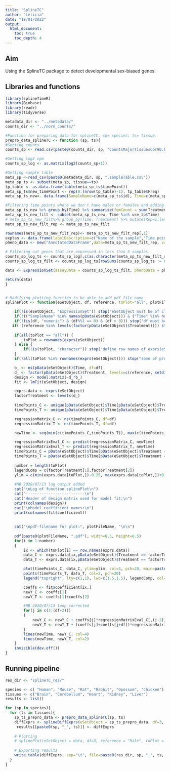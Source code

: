 ```yaml
---
title: "SplineTC"
author: "Leticia"
date: "18/01/2022"
output:
  html_document: 
    toc: true
    toc_depth: 4
---
```

## Aim

Using the SplineTC package to detect developmental sex-biased genes.

## Libraries and functions 

```r
library(splineTimeR)
library(Biobase)
library(readr)
library(tidyverse)

metadata_dir <- "../metadata/"
counts_dir <- "../norm_counts/"

#Function for preparing data for splineTC. sp= species; ts= tissue.
prepro_data_splineTC <- function (sp, ts){
#Getting counts
counts_sp <- read.csv(paste0(counts_dir, sp, "CountsMajorTissuesCor90.Norm.txt"), row.names=1, sep="")

#Getting log2 cpm
counts_sp_log <- as.matrix(log2(counts_sp+1))

#Getting sample table
meta_sp <-read_csv(paste0(metadata_dir, sp, ".sampleTable.csv"))
meta_sp_ts <- subset(meta_sp, tissue==ts)
tp_table <- as.data.frame(table(meta_sp_ts$timePoint))
meta_sp_ts$new_timePoint <- rep(0:(nrow(tp_table)-1), tp_table$Freq)
meta_sp_ts_new<- data.frame(SampleName=c(meta_sp_ts$id), Time=c(meta_sp_ts$new_timePoint), Treatment=c(meta_sp_ts$sex))

#Filtering time points where we don't have males or females and adding numbers to the replicates
meta_sp_ts_new %>% group_by(Time) %>% summarise(femCount = sum(Treatment == "Female"), maleCount = sum(Treatment == "Male"))%>% filter(femCount != 0 & maleCount != 0)%>% dplyr::select(Time)->use_tp
meta_sp_ts_new_filt <- subset(meta_sp_ts_new, Time %in% use_tp$Time)
# meta_sp_ts_new_filt%>% group_by(Time, Treatment) %>% mutate(Rep=1:length(Treatment))%>% as.data.frame() -> meta_sp_ts_new_filt_rep
meta_sp_ts_new_filt_rep <- meta_sp_ts_new_filt

rownames(meta_sp_ts_new_filt_rep)<- meta_sp_ts_new_filt_rep[,1]
explan <- data.frame(labelDescription=c("Name of the sample","Time point","Sex"),row.names=c("SampleName", "Time", "Treatment"))
pheno_data <- new("AnnotatedDataFrame",data=meta_sp_ts_new_filt_rep, varMetadata=explan)

# Filtering out genes that are expressed in less than 3 samples
counts_sp_log_ts <- counts_sp_log[,c(as.character(meta_sp_ts_new_filt_rep$SampleName))]
counts_sp_log_ts_filt <- counts_sp_log_ts[rowSums(counts_sp_log_ts != 0) > 2, ]

data <- ExpressionSet(assayData = counts_sp_log_ts_filt, phenoData = pheno_data)

return(data)
}


# Modifying plotting function to be able to add pdf file name
splinePlot <- function(eSetObject, df, reference, toPlot="all", plotFileName) {

	if(!is(eSetObject, "ExpressionSet")) stop("eSetObject must be of class ExpressionSet")
	if(!(("SampleName" %in% names(pData(eSetObject))) & ("Time" %in% names(pData(eSetObject))) & ("Treatment" %in% names(pData(eSetObject))))) stop("eSetObject has to include SampleName, Time and Treatment columns in phenotypic data")
	if(!(is(df, "numeric") & (df%%1 == 0) & (df > 0))) stop("df must be integer > 0")
   if(!(reference %in% levels(factor(pData(eSetObject)$Treatment)))) stop("define valid reference group")
   
	if(all(toPlot == "all")) {
		toPlot = rownames(exprs(eSetObject))
	} else {
		if(!is(toPlot, "character")) stop("define row names of exprs(eSetObject) to plot")
	}
	if(!all(toPlot %in% rownames(exprs(eSetObject)))) stop("some of provided names for plotting are not included in eSetObject")

	b_ <- ns(pData(eSetObject)$Time, df=df)
	d_ <- factor(pData(eSetObject)$Treatment, levels=c(reference, setdiff(levels(factor(pData(eSetObject)$Treatment)), reference)))
	design <- model.matrix(~d_*b_)
	fit <- lmFit(eSetObject, design)

	exprs.data <- exprs(eSetObject)
	factorTreatment <- levels(d_)
	
	timePoints_C <- unique(pData(eSetObject)$Time[pData(eSetObject)$Treatment == factorTreatment[1]])
	timePoints_T <- unique(pData(eSetObject)$Time[pData(eSetObject)$Treatment == factorTreatment[2]])

	regressionMatrix_C <- ns(timePoints_C, df=df)  
	regressionMatrix_T <- ns(timePoints_T, df=df)  

	newTime <- seq(min(c(timePoints_C,timePoints_T)), max(c(timePoints_C,timePoints_T)), length.out=101)

	regressionMatrixEval_C <- predict(regressionMatrix_C, newTime) 
	regressionMatrixEval_T <- predict(regressionMatrix_T, newTime)
	timePoints_C = pData(eSetObject)$Time[pData(eSetObject)$Treatment == factorTreatment[1]]
	timePoints_T = pData(eSetObject)$Time[pData(eSetObject)$Treatment == factorTreatment[2]]
	
	number = length(toPlot)
	legendComp = c(factorTreatment[1],factorTreatment[2])
	ylim = c(min(exprs.data[toPlot,])-0.25, max(exprs.data[toPlot,])+0.25)
	
	#HB 2020/07/13 log output added
	cat("\nLog of function splinePlot\n")
	cat("--------------------------\n")
	cat("Header of design matrix used for model fit:\n")
	print(colnames(design))
	cat("\nModel coefficient names:\n")
	print(colnames(fit$coefficient))
	
	
	cat("\npdf-filename for plot:", plotFileName, "\n\n")
	
	pdf(paste0(plotFileName, ".pdf"), width=6.5, height=6.5)
	for(i in 1:number)
	{
		ix <- which(toPlot[i] == row.names(exprs.data))
		data_C <- exprs.data[ix,pData(eSetObject)$Treatment == factorTreatment[1]]
		data_T <- exprs.data[ix,pData(eSetObject)$Treatment == factorTreatment[2]]

		plot(timePoints_C, data_C, ylim=ylim, col=4, pch=20, main=paste(toPlot[i], sep="\n"), xlab="time", ylab="expression")
		points(timePoints_T, data_T, col=2, pch=20)
		legend("topright", lty=c(1,1), lwd=c(1.5,1.5), legendComp, col=c(4,2))

		coeffs <- fit$coefficient[ix,]
		newY_C <- coeffs[1]
		newY_T <- coeffs[1]+coeffs[2]

		#HB 2020/07/13 loop corrected
		for(j in c(3:(df+2)))
		{
			newY_C <- newY_C + coeffs[j]*regressionMatrixEval_C[,(j-2)]
			newY_T <- newY_T + (coeffs[j]+coeffs[j+df])*regressionMatrixEval_T[,(j-2)]
		}
		lines(newTime, newY_C, col=4)
		lines(newTime, newY_T, col=2)
	}
	invisible(dev.off())
}
```

## Running pipeline

```r
res_dir <- "splineTC_res/"

species <- c( "Human", "Mouse", "Rat", "Rabbit", "Opossum", "Chicken")
tissues <- c("Brain", "Cerebellum", "Heart", "Kidney", "Liver")
results <- list()

for (sp in species){
  for (ts in tissues){
    sp_ts_prepro_data <- prepro_data_splineTC(sp, ts)
    diffExprs <- splineDiffExprs(eSetObject = sp_ts_prepro_data, df=3, cutoff.adj.pVal = 0.05, reference="Male", intercept = TRUE)
     results[[paste0(sp, "_", ts)]] <- diffExprs
    
    # Plotting
    # splinePlot(eSetObject = data, df=3, reference = "Male", toPlot = rownames(diffExprs[diffExprs$adj.P.Val<0.05,]), plotFileName= paste0(res_dir, sp, "_", ts))
    
    # Exporting results
    write.table(diffExprs, sep="\t", file=paste0(res_dir, sp, "_", ts, ".txt"), quote=FALSE)
  }
}
```
